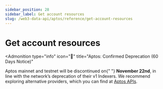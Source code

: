 ```yaml
---
sidebar_position: 28
sidebar_label: Get account resources
slug: /web3-data-api/aptos/reference/get-account-resources
---
```



# Get account resources


<Admonition
  type="info"
  icon="🚨"
  title="Aptos: Confirmed Deprecation (60 Days Notice)"
>
  <p>
    Aptos mainnet and testnet will be discontinued on{" "}
    <strong>November 22nd</strong>, in line with the network’s deprecation of
    their v1 Indexers. We recommend exploring alternative providers, which you
    can find at <a href="https://aptos.dev/en/build/apis">Aptos APIs</a>.
  </p>
</Admonition>
<ApiReference {...config["aptos-web3"].getAccountResources} />
